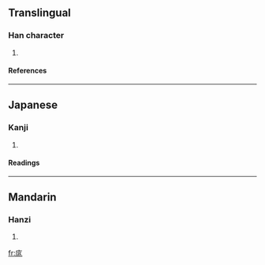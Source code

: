 ==Translingual==
===Han character===
{{Han char|rn=53|rad=广|as=06|sn=9|four=0021<sub>3</sub>|canj=戈中一人 (ILMO)}}
# {{defn|Han|sort=广06}}
====References====
{{Han ref|kx=0345.210|dkj=09308|dj=0655.100|hdz=20883.050|uh=5EA3|ud=24227|bh=CEB9|bd=52921}}
----
==Japanese==
===Kanji===
{{ja-kanji|grade=|rs=广06}}
# {{defn|Japanese}} 
====Readings====
{{ja-readings|on=[[てう]] (teu), [[でう]] (deu)|kun=}}
----
==Mandarin==
===Hanzi===
{{cmn-hanzi|pin=[[tiāo]] ([[tiao1]])|wg=t'iao<sup>1</sup>}}
# {{defn|Mandarin}}

[[fr:庣]]